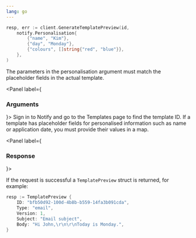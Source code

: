 ```yaml
---
lang: go
---
```


```go
resp, err := client.GenerateTemplatePreview(id,
    notify.Personalisation{
        {"name", "Kim"},
        {"day", "Monday"},
        {"colours", []string{"red", "blue"}},
    },
)
```

The parameters in the personalisation argument must match the placeholder fields in the actual template.

<Panel label={<H3 appearAs={H5}>Arguments</H3>}>
  <Parameters>
    <Parameter required name="id" kind="string">
      Sign in to Notify and go to the Templates page to find the template ID.
    </Parameter>
    <Parameter
      optional
      name="personalisation"
      kind="[]struct{ Key string, Value interface{} }"
    >
      If a template has placeholder fields for personalised information such as
      name or application date, you must provide their values in a map.
    </Parameter>
  </Parameters>
</Panel>

<Panel label={<H3 appearAs={H5}>Response</H3>}>

If the request is successful a `TemplatePreview` struct is returned, for example:

```go
resp := TemplatePreview {
	ID: "bfb50d92-100d-4b8b-b559-14fa3b091cda",
	Type: "email",
	Version: 1,
	Subject: "Email subject",
	Body: "Hi John,\r\n\r\nToday is Monday.",
}
```

</Panel>
